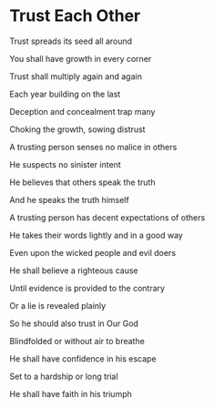# Trust Each Other

Trust spreads its seed all around

You shall have growth in every corner

Trust shall multiply again and again

Each year building on the last

Deception and concealment trap many

Choking the growth, sowing distrust

A trusting person senses no malice in others

He suspects no sinister intent

He believes that others speak the truth

And he speaks the truth himself

A trusting person has decent expectations of others

He takes their words lightly and in a good way

Even upon the wicked people and evil doers

He shall believe a righteous cause

Until evidence is provided to the contrary

Or a lie is revealed plainly

So he should also trust in Our God

Blindfolded or without air to breathe

He shall have confidence in his escape

Set to a hardship or long trial

He shall have faith in his triumph
